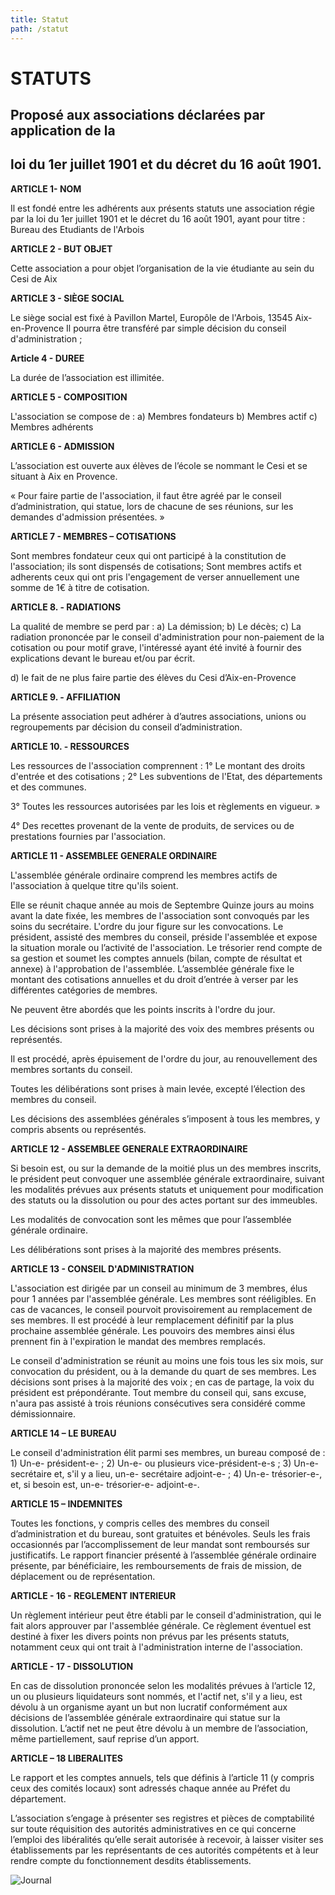 ```yaml
---
title: Statut
path: /statut
---
```

# **STATUTS**

## Proposé aux associations déclarées par application de la

## loi du 1er juillet 1901 et du décret du 16 août 1901.

**ARTICLE 1- NOM** 

Il est fondé entre les adhérents aux présents statuts une association régie par la loi du 1er juillet 1901 et le décret du 16 août 1901, ayant pour titre : Bureau des Etudiants de l'Arbois 

**ARTICLE 2 - BUT OBJET** 

Cette association a pour objet l’organisation de la vie étudiante au sein du Cesi de Aix 

**ARTICLE 3 - SIÈGE SOCIAL** 

Le siège social est fixé à Pavillon Martel, Europôle de l'Arbois, 13545 Aix-en-Provence Il pourra être transféré par simple décision du conseil d'administration ; 

**Article 4 - DUREE**

La durée de l’association est illimitée. 

**ARTICLE 5 - COMPOSITION** 

L'association se compose de : a) Membres fondateurs b) Membres actif c) Membres adhérents 

**ARTICLE 6 - ADMISSION**

L’association est ouverte aux élèves de l’école se nommant le Cesi et se situant à Aix en Provence.

« Pour faire partie de l'association, il faut être agréé par le conseil d’administration, qui statue, lors de chacune de ses réunions, sur les demandes d'admission présentées. »

**ARTICLE 7 - MEMBRES – COTISATIONS**

Sont membres fondateur ceux qui ont participé à la constitution de l'association; ils sont dispensés de cotisations; Sont membres actifs et adherents ceux qui ont pris l'engagement de verser annuellement une somme de 1€ à titre de cotisation.

**ARTICLE 8. - RADIATIONS** 

La qualité de membre se perd par : a) La démission; b) Le décès; c) La radiation prononcée par le conseil d'administration pour non-paiement de la cotisation ou pour motif grave, l'intéressé ayant été invité à fournir des explications devant le bureau et/ou par écrit.

d) le fait de ne plus faire partie des élèves du Cesi d’Aix-en-Provence

**ARTICLE 9. - AFFILIATION**

La présente association peut adhérer à d’autres associations, unions ou regroupements par décision du conseil d’administration.

**ARTICLE 10. - RESSOURCES** 

Les ressources de l'association comprennent : 1° Le montant des droits d'entrée et des cotisations ; 2° Les subventions de l'Etat, des départements et des communes.

3° Toutes les ressources autorisées par les lois et règlements en vigueur. »

4° Des recettes provenant de la vente de produits, de services ou de prestations fournies par l'association. 

**ARTICLE 11 - ASSEMBLEE GENERALE ORDINAIRE** 

L'assemblée générale ordinaire comprend les membres actifs de l'association à quelque titre qu'ils soient.

Elle se réunit chaque année au mois de Septembre Quinze jours au moins avant la date fixée, les membres de l'association sont convoqués par les soins du secrétaire. L'ordre du jour figure sur les convocations. Le président, assisté des membres du conseil, préside l'assemblée et expose la situation morale ou l’activité de l'association. Le trésorier rend compte de sa gestion et soumet les comptes annuels (bilan, compte de résultat et annexe) à l'approbation de l'assemblée. L’assemblée générale fixe le montant des cotisations annuelles et du droit d’entrée à verser par les différentes catégories de membres.

Ne peuvent être abordés que les points inscrits à l'ordre du jour.

Les décisions sont prises à la majorité des voix des membres présents ou représentés.

Il est procédé, après épuisement de l'ordre du jour, au renouvellement des membres sortants du conseil.

Toutes les délibérations sont prises à main levée, excepté l’élection des membres du conseil.

Les décisions des assemblées générales s’imposent à tous les membres, y compris absents ou représentés. 

**ARTICLE 12 - ASSEMBLEE GENERALE EXTRAORDINAIRE** 

Si besoin est, ou sur la demande de la moitié plus un des membres inscrits, le président peut convoquer une assemblée générale extraordinaire, suivant les modalités prévues aux présents statuts et uniquement pour modification des statuts ou la dissolution ou pour des actes portant sur des immeubles.

Les modalités de convocation sont les mêmes que pour l’assemblée générale ordinaire.

Les délibérations sont prises à la majorité des membres présents.

**ARTICLE 13 - CONSEIL D'ADMINISTRATION**

L'association est dirigée par un conseil au minimum de 3 membres, élus pour 1 années par l'assemblée générale. Les membres sont rééligibles. En cas de vacances, le conseil pourvoit provisoirement au remplacement de ses membres. Il est procédé à leur remplacement définitif par la plus prochaine assemblée générale. Les pouvoirs des membres ainsi élus prennent fin à l'expiration le mandat des membres remplacés.

Le conseil d'administration se réunit au moins une fois tous les six mois, sur convocation du président, ou à la demande du quart de ses membres. Les décisions sont prises à la majorité des voix ; en cas de partage, la voix du président est prépondérante. Tout membre du conseil qui, sans excuse, n'aura pas assisté à trois réunions consécutives sera considéré comme démissionnaire.

**ARTICLE 14 – LE BUREAU**

Le conseil d'administration élit parmi ses membres, un bureau composé de : 1) Un-e- président-e- ; 2) Un-e- ou plusieurs vice-président-e-s ; 3) Un-e- secrétaire et, s'il y a lieu, un-e- secrétaire adjoint-e- ; 4) Un-e- trésorier-e-, et, si besoin est, un-e- trésorier-e- adjoint-e-.

**ARTICLE 15 – INDEMNITES**

Toutes les fonctions, y compris celles des membres du conseil d’administration et du bureau, sont gratuites et bénévoles. Seuls les frais occasionnés par l’accomplissement de leur mandat sont remboursés sur justificatifs. Le rapport financier présenté à l’assemblée générale ordinaire présente, par bénéficiaire, les remboursements de frais de mission, de déplacement ou de représentation.

**ARTICLE - 16 - REGLEMENT INTERIEUR** 

Un règlement intérieur peut être établi par le conseil d'administration, qui le fait alors approuver par l'assemblée générale. Ce règlement éventuel est destiné à fixer les divers points non prévus par les présents statuts, notamment ceux qui ont trait à l'administration interne de l'association. 

**ARTICLE - 17 - DISSOLUTION** 

En cas de dissolution prononcée selon les modalités prévues à l’article 12, un ou plusieurs liquidateurs sont nommés, et l'actif net, s'il y a lieu, est dévolu à un organisme ayant un but non lucratif conformément aux décisions de l’assemblée générale extraordinaire qui statue sur la dissolution. L’actif net ne peut être dévolu à un membre de l’association, même partiellement, sauf reprise d’un apport.

**ARTICLE – 18 LIBERALITES**

Le rapport et les comptes annuels, tels que définis à l’article 11 (y compris ceux des comités locaux) sont adressés chaque année au Préfet du département.

L’association s’engage à présenter ses registres et pièces de comptabilité sur toute réquisition des autorités administratives en ce qui concerne l’emploi des libéralités qu’elle serait autorisée à recevoir, à laisser visiter ses établissements par les représentants de ces autorités compétents et à leur rendre compte du fonctionnement desdits établissements.

![Journal](/uploads/journal.jpg "Journal")
